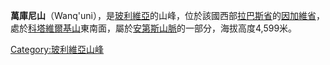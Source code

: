 {{Coord|16|39|17|S|68|47|35|W|display=title}}

'''萬庫尼山'''（Wanq'uni），是[[玻利維亞|玻利維亞]]的山峰，位於該國西部[[拉巴斯省_(玻利維亞)|拉巴斯省]]的[[因加維省|因加維省]]，處於[[科塔維爾基山|科塔維爾基山]]東南面，屬於[[安第斯山脈|安第斯山脈]]的一部分，海拔高度4,599米。

{{Bolivia-geo-stub}}
[[Category:玻利維亞山峰|Category:玻利維亞山峰]]